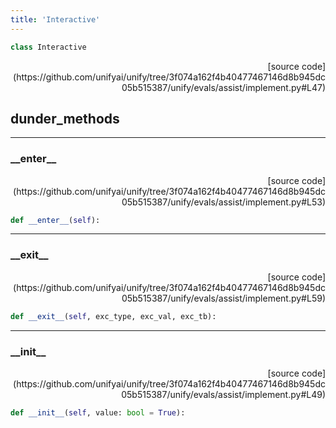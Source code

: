 ```yaml
---
title: 'Interactive'
---
```


```python
class Interactive
```

<p align="right">[source code](https://github.com/unifyai/unify/tree/3f074a162f4b40477467146d8b945dc05b515387/unify/evals/assist/implement.py#L47)</p>



## dunder_methods

---

### \_\_enter\_\_

<p align="right">[source code](https://github.com/unifyai/unify/tree/3f074a162f4b40477467146d8b945dc05b515387/unify/evals/assist/implement.py#L53)</p>

```python
def __enter__(self):
```



---

### \_\_exit\_\_

<p align="right">[source code](https://github.com/unifyai/unify/tree/3f074a162f4b40477467146d8b945dc05b515387/unify/evals/assist/implement.py#L59)</p>

```python
def __exit__(self, exc_type, exc_val, exc_tb):
```



---

### \_\_init\_\_

<p align="right">[source code](https://github.com/unifyai/unify/tree/3f074a162f4b40477467146d8b945dc05b515387/unify/evals/assist/implement.py#L49)</p>

```python
def __init__(self, value: bool = True):
```


